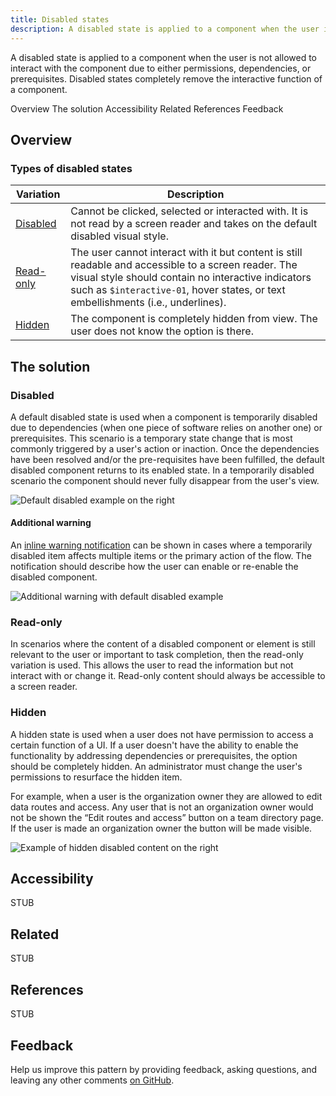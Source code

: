 ```yaml
---
title: Disabled states
description: A disabled state is applied to a component when the user is not allowed to interact with the component due to either permissions, dependencies, or pre-requisites.
---
```


<PageDescription>

A disabled state is applied to a component when the user is not allowed to interact with the component due to either permissions, dependencies, or prerequisites. Disabled states completely remove the interactive function of a component.

</PageDescription>

<AnchorLinks>

<AnchorLink>Overview</AnchorLink>
<AnchorLink>The solution</AnchorLink>
<AnchorLink>Accessibility</AnchorLink>
<AnchorLink>Related</AnchorLink>
<AnchorLink>References</AnchorLink>
<AnchorLink>Feedback</AnchorLink>

</AnchorLinks>

## Overview

### Types of disabled states

| Variation               | Description                                                                                                                                                                                                                                     |
| ----------------------- | ----------------------------------------------------------------------------------------------------------------------------------------------------------------------------------------------------------------------------------------------- |
| [Disabled](#disabled)   | Cannot be clicked, selected or interacted with. It is not read by a screen reader and takes on the default disabled visual style.                                                                                                               |
| [Read-only](#read-only) | The user cannot interact with it but content is still readable and accessible to a screen reader. The visual style should contain no interactive indicators such as `$interactive-01`, hover states, or text embellishments (i.e., underlines). |
| [Hidden](#hidden)       | The component is completely hidden from view. The user does not know the option is there.                                                                                                                                                       |

## The solution

### Disabled

A default disabled state is used when a component is temporarily disabled due to dependencies (when one piece of software relies on another one) or prerequisites. This scenario is a temporary state change that is most commonly triggered by a user's action or inaction. Once the dependencies have been resolved and/or the pre-requisites have been fulfilled, the default disabled component returns to its enabled state. In a temporarily disabled scenario the component should never fully disappear from the user's view.

<Row>
<Column colLg={8}>

![Default disabled example on the right](images/disabled-1.png)

</Column>
</Row>

#### Additional warning

An [inline warning notification](/components/notification/code) can be shown in cases where a temporarily disabled item affects multiple items or the primary action of the flow. The notification should describe how the user can enable or re-enable the disabled component.

<Row>
<Column colLg={8}>

![Additional warning with default disabled example](images/disabled-3.png)

</Column>
</Row>

### Read-only

In scenarios where the content of a disabled component or element is still relevant to the user or important to task completion, then the read-only variation is used. This allows the user to read the information but not interact with or change it. Read-only content should always be accessible to a screen reader.

### Hidden

A hidden state is used when a user does not have permission to access a certain function of a UI. If a user doesn't have the ability to enable the functionality by addressing dependencies or prerequisites, the option should be completely hidden. An administrator must change the user's permissions to resurface the hidden item.

For example, when a user is the organization owner they are allowed to edit data routes and access. Any user that is not an organization owner would not be shown the “Edit routes and access” button on a team directory page. If the user is made an organization owner the button will be made visible.

<Row>
<Column colLg={8}>

![Example of hidden disabled content on the right](images/disabled-4.png)

</Column>
</Row>

## Accessibility

STUB

## Related

STUB

## References

STUB

## Feedback

Help us improve this pattern by providing feedback, asking questions, and leaving any other comments [on GitHub](https://github.com/carbon-design-system/carbon-website/issues/new?assignees=&labels=feedback&template=feedback.md).
